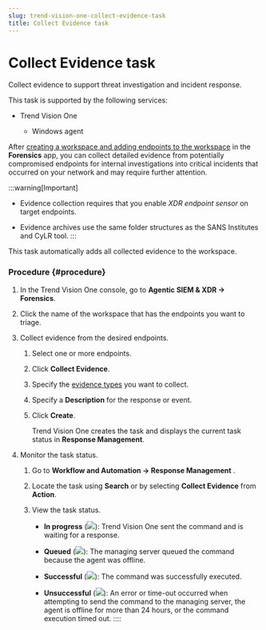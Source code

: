 ```yaml
---
slug: trend-vision-one-collect-evidence-task
title: Collect Evidence task
---
```

# Collect Evidence task

Collect evidence to support threat investigation and incident response.

This task is supported by the following services:

- Trend Vision One

  - Windows agent

After [creating a workspace and adding endpoints to the workspace](workspaces.mdx) in the **Forensics** app, you can collect detailed evidence from potentially compromised endpoints for internal investigations into critical incidents that occurred on your network and may require further attention.

:::warning[Important]

- Evidence collection requires that you enable *XDR endpoint sensor* on target endpoints.

- Evidence archives use the same folder structures as the SANS Institutes and CyLR tool.
:::

This task automatically adds all collected evidence to the workspace.

### Procedure {#procedure}

1.  In the Trend Vision One console, go to **Agentic SIEM & XDR → Forensics**.

2.  Click the name of the workspace that has the endpoints you want to triage.

3.  Collect evidence from the desired endpoints.

    1.  Select one or more endpoints.

    2.  Click **Collect Evidence**.

    3.  Specify the [evidence types](windows-evidence-types.mdx) you want to collect.

    4.  Specify a **Description** for the response or event.

    5.  Click **Create**.

        Trend Vision One creates the task and displays the current task status in **Response Management**.

4.  Monitor the task status.

    1.  Go to **Workflow and Automation → Response Management** .

    2.  Locate the task using **Search** or by selecting **Collect Evidence** from **Action**.

    3.  View the task status.

        - **In progress** (![](/images/in_progress=GUID-A55897DB-3DEA-4F5C-B7F9-70B3D7FB9EDE=1=en-us=Low.webp)): Trend Vision One sent the command and is waiting for a response.

        - **Queued** (![](/images/queued=GUID-65C0DF81-E50D-4D51-9602-2E9B7A0E5F14=1=en-us=Low.webp)): The managing server queued the command because the agent was offline.

        - **Successful** (![](/images/successful=GUID-1E31AD86-DE2E-48B5-85F7-7C78A3E8BB11=1=en-us=Low.webp)): The command was successfully executed.

        - **Unsuccessful** (![](/images/error=5cc21722-7ceb-480c-b9c2-a47d420cf1cc.webp)): An error or time-out occurred when attempting to send the command to the managing server, the agent is offline for more than 24 hours, or the command execution timed out.
::::
